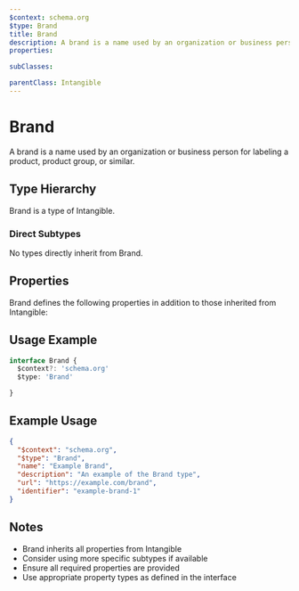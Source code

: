 ```yaml
---
$context: schema.org
$type: Brand
title: Brand
description: A brand is a name used by an organization or business person for labeling a product, product group, or similar.
properties:

subClasses:

parentClass: Intangible
---
```


# Brand

A brand is a name used by an organization or business person for labeling a product, product group, or similar.

## Type Hierarchy

Brand is a type of Intangible.

### Direct Subtypes

No types directly inherit from Brand.

## Properties

Brand defines the following properties in addition to those inherited from Intangible:



## Usage Example

```typescript
interface Brand {
  $context?: 'schema.org'
  $type: 'Brand'

}
```

## Example Usage

```json
{
  "$context": "schema.org",
  "$type": "Brand",
  "name": "Example Brand",
  "description": "An example of the Brand type",
  "url": "https://example.com/brand",
  "identifier": "example-brand-1"
}
```

## Notes

- Brand inherits all properties from Intangible
- Consider using more specific subtypes if available
- Ensure all required properties are provided
- Use appropriate property types as defined in the interface
